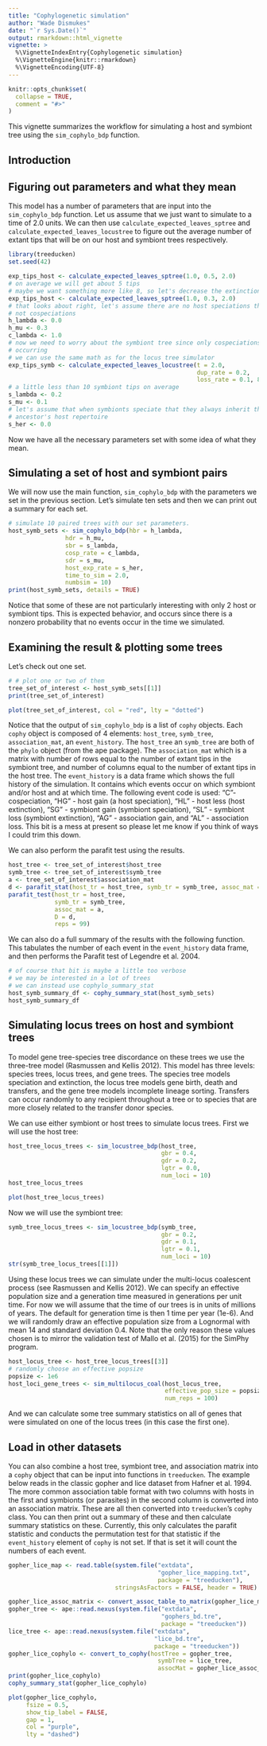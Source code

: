---
title: "Cophylogenetic simulation"
author: "Wade Dismukes"
date: "`r Sys.Date()`"
output: rmarkdown::html_vignette
vignette: >
  %\VignetteIndexEntry{Cophylogenetic simulation}
  %\VignetteEngine{knitr::rmarkdown}
  %\VignetteEncoding{UTF-8}
---

```{r setup, include = FALSE}
knitr::opts_chunk$set(
  collapse = TRUE,
  comment = "#>"
)
```

This vignette summarizes the workflow for simulating a host and symbiont tree using the `sim_cophylo_bdp` function. 

## Introduction


## Figuring out parameters and what they mean

This model has a number of parameters that are input into the `sim_cophylo_bdp` function. Let us assume that we just want to simulate to a time of 2.0 units. We can then use `calculate_expected_leaves_sptree` and `calculate_expected_leaves_locustree` to figure out the average number of extant tips that will be on our host and symbiont trees respectively.

```{r}

library(treeducken)
set.seed(42)

exp_tips_host <- calculate_expected_leaves_sptree(1.0, 0.5, 2.0)
# on average we will get about 5 tips
# maybe we want something more like 8, so let's decrease the extinction rate
exp_tips_host <- calculate_expected_leaves_sptree(1.0, 0.3, 2.0)
# that looks about right, let's assume there are no host speciations that are
# not cospeciations
h_lambda <- 0.0
h_mu <- 0.3
c_lambda <- 1.0
# now we need to worry about the symbiont tree since only cospeciations are
# occurring
# we can use the same math as for the locus tree simulator
exp_tips_symb <- calculate_expected_leaves_locustree(t = 2.0,
                                                     dup_rate = 0.2,
                                                     loss_rate = 0.1, 8)
# a little less than 10 symbiont tips on average
s_lambda <- 0.2
s_mu <- 0.1
# let's assume that when symbionts speciate that they always inherit their
# ancestor's host repertoire
s_her <- 0.0
```
Now we have all the necessary parameters set with some idea of what they mean. 

## Simulating a set of host and symbiont pairs

We will now use the main function, `sim_cophylo_bdp` with the parameters we set in the previous section.
Let's simulate ten sets and then we can print out a summary for each set.
```{r} 
# simulate 10 paired trees with our set parameters.
host_symb_sets <- sim_cophylo_bdp(hbr = h_lambda,
                hdr = h_mu,
                sbr = s_lambda,
                cosp_rate = c_lambda,
                sdr = s_mu,
                host_exp_rate = s_her,
                time_to_sim = 2.0,
                numbsim = 10)
print(host_symb_sets, details = TRUE)
```
Notice that some of these are not particularly interesting with only 2 host or symbiont tips. 
This is expected behavior, and occurs since there is a nonzero probability that no events occur in the time we simulated.

## Examining the result & plotting some trees
Let's check out one set.

```{r}
# # plot one or two of them
tree_set_of_interest <- host_symb_sets[[1]]
print(tree_set_of_interest)
```

```{r}
plot(tree_set_of_interest, col = "red", lty = "dotted")
```
Notice that the output of `sim_cophylo_bdp` is a list of `cophy` objects.
Each `cophy` object is composed of 4 elements: `host_tree`, `symb_tree`, `association_mat`, an `event_history`.
The `host_tree` an `symb_tree` are both of the `phylo` object (from the ape package).
The `association_mat` which is a matrix with number of rows equal to the number of extant tips in the symbiont tree, and number of columns equal to the number of extant tips in the host tree.
The `event_history` is a data frame which shows the full history of the simulation. 
It contains which events occur on which symbiont and/or host and at which time.
The following event code is used: "C"- cospeciation, "HG" - host gain (a host speciation), "HL" - host less (host extinction), "SG" - symbiont gain (symbiont speciation), "SL" - symbiont loss (symbiont extinction), "AG" - association gain, and "AL" - association loss. 
This bit is a mess at present so please let me know if you think of ways I could trim this down.

We can also perform the parafit test using the results. 

```{r}
host_tree <- tree_set_of_interest$host_tree
symb_tree <- tree_set_of_interest$symb_tree
a <- tree_set_of_interest$association_mat
d <- parafit_stat(host_tr = host_tree, symb_tr = symb_tree, assoc_mat = a)
parafit_test(host_tr = host_tree,
             symb_tr = symb_tree,
             assoc_mat = a,
             D = d,
             reps = 99)
```

We can also do a full summary of the results with the following function.
This tabulates the number of each event in the `event_history` data frame, and then performs the Parafit test of Legendre et al. 2004.

```{r}
# of course that bit is maybe a little too verbose
# we may be interested in a lot of trees
# we can instead use cophylo_summary_stat
host_symb_summary_df <- cophy_summary_stat(host_symb_sets)
host_symb_summary_df
```

## Simulating locus trees on host and symbiont trees

To model gene tree-species tree discordance on these trees we use the three-tree model (Rasmussen and Kellis 2012).
This model has three levels: species trees, locus trees, and gene trees.
The species tree models speciation and extinction, the locus tree models gene birth, death and transfers, and the gene tree models incomplete lineage sorting.
Transfers can occur randomly to any recipient throughout a tree or to species that are more closely related to the transfer donor species.


We can use either symbiont or host trees to simulate locus trees. First we will use the host tree:




```{r}
host_tree_locus_trees <- sim_locustree_bdp(host_tree,
                                           gbr = 0.4,
                                           gdr = 0.2,
                                           lgtr = 0.0,
                                           num_loci = 10)
host_tree_locus_trees
```



```{r}
plot(host_tree_locus_trees)
```

Now we will use the symbiont tree:

```{r}
symb_tree_locus_trees <- sim_locustree_bdp(symb_tree,
                                           gbr = 0.2,
                                           gdr = 0.1,
                                           lgtr = 0.1,
                                           num_loci = 10)
str(symb_tree_locus_trees[[1]])
```

Using these locus trees we can simulate under the multi-locus coalescent process (see Rasmussen and Kellis 2012). We can specify
an effective population size and a generation time measured in generations per unit time. For now we will assume that the time of 
our trees is in units of millions of years. The default for generation time is then 1 time per year (1e-6). And we will randomly
draw an effective population size from a Lognormal with mean 14 and standard deviation 0.4. Note that the only reason these values
chosen is to mirror the validation test of Mallo et al. (2015) for the SimPhy program.

```{r}
host_locus_tree <- host_tree_locus_trees[[3]]
# randomly choose an effective popsize 
popsize <- 1e6
host_loci_gene_trees <- sim_multilocus_coal(host_locus_tree,
                                            effective_pop_size = popsize,
                                            num_reps = 100)
```


And we can calculate some tree summary statistics on all of genes that were simulated on one of the locus trees (in this case the first one). 


## Load in other datasets

You can also combine a host tree, symbiont tree, and association matrix into a `cophy` object that can be input into functions in `treeducken`. The example below reads in the classic gopher and lice dataset from Hafner et al. 1994.
The more common association table format with two columns with hosts in the first and symbionts (or parasites) in the second column is converted into an association matrix. 
These are all then converted into `treeducken`'s `cophy` class. 
You can then print out a summary of these and then calculate summary statistics on these. 
Currently, this only calculates the parafit statistic and conducts the permutation test for that statistic if the `event_history` element of `cophy` is not set. 
If that is set it will count the numbers of each event.

```{r}
gopher_lice_map <- read.table(system.file("extdata",
                                          "gopher_lice_mapping.txt",
                                          package = "treeducken"),
                              stringsAsFactors = FALSE, header = TRUE)

gopher_lice_assoc_matrix <- convert_assoc_table_to_matrix(gopher_lice_map)
gopher_tree <- ape::read.nexus(system.file("extdata",
                                           "gophers_bd.tre",
                                           package = "treeducken"))
lice_tree <- ape::read.nexus(system.file("extdata",
                                         "lice_bd.tre",
                                         package = "treeducken"))
gopher_lice_cophylo <- convert_to_cophy(hostTree = gopher_tree,
                                          symbTree = lice_tree,
                                          assocMat = gopher_lice_assoc_matrix)
print(gopher_lice_cophylo)
cophy_summary_stat(gopher_lice_cophylo)

plot(gopher_lice_cophylo,
     fsize = 0.5,
     show_tip_label = FALSE,
     gap = 1,
     col = "purple",
     lty = "dashed")
```



